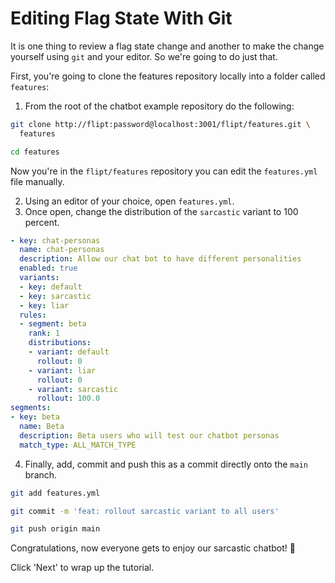 # Editing Flag State With Git

It is one thing to review a flag state change and another to make the change yourself using `git` and your editor.
So we're going to do just that.

First, you're going to clone the features repository locally into a folder called `features`:

1. From the root of the chatbot example repository do the following:

```sh
git clone http://flipt:password@localhost:3001/flipt/features.git \
  features

cd features
```

Now you're in the `flipt/features` repository you can edit the `features.yml` file manually.

2. Using an editor of your choice, open `features.yml`.
3. Once open, change the distribution of the `sarcastic` variant to 100 percent.

```yaml
- key: chat-personas
  name: chat-personas
  description: Allow our chat bot to have different personalities
  enabled: true
  variants:
  - key: default
  - key: sarcastic
  - key: liar
  rules:
  - segment: beta
    rank: 1
    distributions:
    - variant: default
      rollout: 0
    - variant: liar
      rollout: 0
    - variant: sarcastic
      rollout: 100.0
segments:
- key: beta
  name: Beta
  description: Beta users who will test our chatbot personas
  match_type: ALL_MATCH_TYPE
```

4. Finally, add, commit and push this as a commit directly onto the `main` branch.

```sh
git add features.yml

git commit -m 'feat: rollout sarcastic variant to all users'

git push origin main
```

Congratulations, now everyone gets to enjoy our sarcastic chatbot! 🎉

Click 'Next' to wrap up the tutorial.
